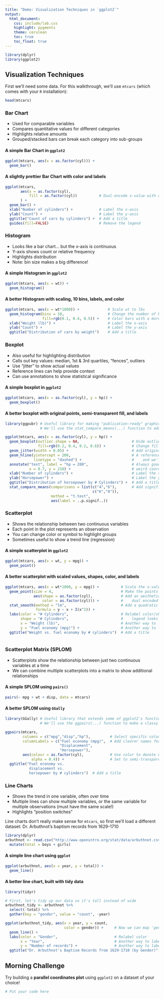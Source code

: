 ```yaml
---
title: "Demo: Visualization Techniques in `ggplot2`"
output:
  html_document:
    css: include/lab.css
    highlight: pygments
    theme: cerulean
    toc: true
    toc_float: true
---
```


```r
library(dplyr)
library(ggplot2)
```

## Visualization Techniques

First we'll need some data. For this walkthrough, we'll use `mtcars` (which comes with your `R` installation):
```r
head(mtcars)
```


### Bar Chart

-   Used for comparable variables
-   Compares quantitative values for different categories
-   Highlights relative amounts
-   Grouped/stacked bars can break each category into sub-groups

#### A simple Bar Chart in `ggplot2`
```r
ggplot(mtcars, aes(x = as.factor(cyl))) + 
  geom_bar()
```

#### A slightly prettier Bar Chart with color and labels
```r
ggplot(mtcars, 
       aes(x = as.factor(cyl), 
           fill = as.factor(cyl))          # Dual-encode x-value with color
       ) + 
  geom_bar() +
  xlab("Number of cylinders") +            # Label the x-axis
  ylab("Count") +                          # Label the y-axis
  ggtitle("Count of cars by cylinders") +  # Add a title
  guides(fill=FALSE)                       # Remove the legend
```

### Histogram

-   Looks like a bar chart… but the x-axis is continuous
-   Y-axis shows count or relative frequency
-   Highlights distribution
-   Note: bin size makes a big difference!


#### A simple Histogram in `ggplot2`
```r
ggplot(mtcars, aes(x = wt)) + 
  geom_histogram()
```

#### A better Histogram with scaling, 10 bins, labels, and color
```r
ggplot(mtcars, aes(x = wt*1000)) +             # Scale wt to lbs
  geom_histogram(bins = 10,                    # Change the number of bins to 10
                 fill=rgb(0.1, 0.4, 0.5)) +    # Color bars with a more aestetically-pleasing color
  xlab("Weight (lb)") +                        # Label the x-axis
  ylab("Count") +                              # Label the y-axis
  ggtitle("Distribution of cars by weight")    # Add a title
```

### Boxplot

-   Also useful for highlighting distribution
-   Calls out key values: median, 1st & 3rd quartiles, “fences”, outliers
-   Use “jitter” to show actual values
-   Reference lines can help provide context
-   Can use annotations to show statistical significance

#### A simple boxplot in `ggplot2`
```r
ggplot(mtcars, aes(x = as.factor(cyl), y = hp)) + 
  geom_boxplot()
```

#### A better boxplot with original points, semi-transparent fill, and labels
```r
library(ggpubr) # Useful library for making "publication-ready" graphics:
                # We'll use the stat_compare_means(...) function to add significance

ggplot(mtcars, aes(x = as.factor(cyl), y = hp)) + 
  geom_boxplot(outlier.shape = NA,                        # Hide outliers so they don't double-plot
               fill=rgb(0.2, 0.4, 0.2, 0.6)) +            # Change fill and opacity     
  geom_jitter(width = 0.05) +                             # Add original datapoints (jittered)
  geom_hline(yintercept = 200,                            # A reference line at y = 200 
             linetype = "dashed") +                       #    and we'll make it dashed
  annotate("text", label = "hp = 200",                    # Always good to label reference lines
           x = 0.7, y = 210) +                            # weird coords: 1st category = 1, etc.
  xlab("Number of cylinders") +                           # Label the x-axis
  ylab("Horsepower") +                                    # Label the y-axis
  ggtitle("Distribution of horsepower by # Cylinders") +  # Add a title
  stat_compare_means(comparisons = list(c("4","6"),       # Add significance testing
                                        c("6","8")), 
                     method = "t.test",
                     aes(label = ..p.signif..))
```

### Scatterplot

-   Shows the relationship between two continuous variables
-   Each point in the plot represents an observation
-   You can change color or symbol to highlight groups
-   Sometimes useful to show a trend line (regression)


#### A simple scatterplot in `ggplot2`
```r
ggplot(mtcars, aes(x = wt, y = mpg)) + 
  geom_point()
```

#### A better scatterplot with scaled values, shapes, color, and labels
```r
ggplot(mtcars, aes(x = wt*1000, y = mpg)) +          # Scale the x-values
  geom_point(size = 4,                               # Make the points a little bigger
             aes(shape = as.factor(cyl),             # Add an aesthetic to map #cyl to shape
                 color = as.factor(cyl))) +          #    dual encoded with color for visibility 
  stat_smooth(method = "lm",                         # Add a quadratic regression line
              formula = y ~ x + I(x^2)) +
  labs(color = "# Cylinders",                        # Relabel color/shape so that the
       shape = "# Cylinders",                        #    legend looks nice
       x = "Weight (lb)",                            # Another way to label the x-axis
       y = "Fuel economy (mpg)") +                   # Another way to label the y-axis
  ggtitle("Weight vs. fuel economy by # cylinders")  # Add a title
  
```
### Scatterplot Matrix (SPLOM)

-   Scatterplots show the relationship between just two continuous variables at a time
-   We can combine multiple scatterplots into a matrix to show additional relationships



#### A simple SPLOM using `pairs()`
```r
pairs(~ mpg + wt + disp, data = mtcars)
```

#### A better SPLOM using `GGally`
```r
library(GGally) # Useful library that extends some of ggplot2's functionality
                # We'll use the ggpairs(...) function to make a classy SPLOM

ggpairs(mtcars, 
        columns = c("mpg","disp","hp"),         # Select specific columns to compare
        columnLabels = c("Fuel economy (mpg)",  # Add clearer names for each column
                         "Displacement", 
                         "Horsepower"),
        aes(colour = as.factor(cyl),            # Use color to denote # cylinders
            alpha = 0.4)) +                     # Set to semi-transparent
  ggtitle("Fuel economy vs. 
           displacement vs. 
           horsepower by # cylinders")  # Add a title
```

### Line Charts
-   Shows the trend in one variable, often over time
-   Multiple lines can show multiple variables, or the same variable for multiple observations (must have the same scale!)
-   Highlights “position switches”

Line charts don't really make sense for `mtcars`, so first we'll load a different dataset: Dr. Arbuthnot's baptism records from 1629-1710
```r
library(dplyr)
arbuthnot <- read.csv("http://www.openintro.org/stat/data/arbuthnot.csv", header=T) %>%
  mutate(total = boys + girls)
```

#### A simple line chart using `ggplot`
```r
ggplot(arbuthnot, aes(x = year, y = total)) +
  geom_line()
```

#### A better line chart, built with tidy data
```r
library(tidyr)

# First, let's tidy up our data so it's tall instead of wide
arbuthnot_tidy <- arbuthnot %>%
  select(-total) %>%
  gather(key = "gender", value = "count", -year)

ggplot(arbuthnot_tidy, aes(x = year, y = count, 
                           color = gender)) +     # Now we can map 'gender' to color to get 2 lines
  geom_line() +
  labs(color = "Gender",                          # Relabel color
       x = "Year",                                # Another way to label the x-axis
       y = "Number of records") +                 # Another way to label the y-axis
  ggtitle("Dr. Arbuthnot's Baptism Records from 1629-1710 (by Gender)")
```

## Morning Challenge
Try building a **parallel coordinates plot** using `ggplot2` on a dataset of your choice!

```r
# Put your code here
```